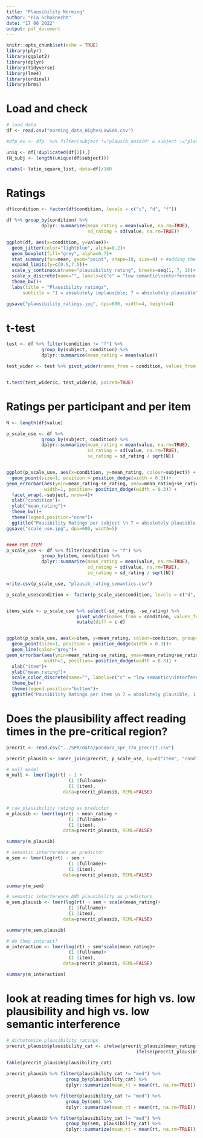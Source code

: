 ---
title: "Plausibility Norming"
author: "Pia Schoknecht"
date: "17 06 2022"
output: pdf_document
---

```{r setup, include=FALSE}
knitr::opts_chunk$set(echo = TRUE)
library(plyr)
library(ggplot2)
library(dplyr)
library(tidyverse)
library(lme4)
library(ordinal)
library(brms)
```


# Load and check
```{r load}
# load data
df <- read.csv("norming_data_HighvsLowSem.csv")

#dfp_ex <- dfp  %>% filter(subject !="plausib_anim19" & subject !="plausib_anim1") 

uniq <- df[!duplicated(df[2]),]
(N_subj <- length(unique(df$subject)))

xtabs(~ latin_square_list, data=df)/160
```


# Ratings
```{r}
df$condition <- factor(df$condition, levels = c("c", "d", "f"))

df %>% group_by(condition) %>%
             dplyr::summarize(mean_rating = mean(value, na.rm=TRUE), 
                              sd_rating = sd(value, na.rm=TRUE))

ggplot(df, aes(x=condition, y=value))+
  geom_jitter(color="lightblue", alpha=0.2)+
  geom_boxplot(fill="grey", alpha=0.7)+
  stat_summary(fun=mean, geom="point", shape=18, size=4) + #adding the mean
  expand_limits(y=c(0.5,7.5))+
  scale_y_continuous(name="plausibility rating", breaks=seq(1, 7, 1))+
  scale_x_discrete(name="", labels=c("c" = "low semantic\ninterference condition", "d" = "high semantic\ninterference condition", "f" = "implausible filler"))+
  theme_bw()+
  labs(title = "Plausibility ratings",
      subtitle = "1 = absolutely implausible; 7 = absolutely plausible")

ggsave("plausibility_ratings.jpg", dpi=600, width=4, height=4)

```

# t-test
```{r}

test <- df %>% filter(condition != "f") %>%
             group_by(subject, condition) %>%
             dplyr::summarize(mean_rating = mean(value))

test_wider <- test %>% pivot_wider(names_from = condition, values_from = mean_rating)


t.test(test_wider$c, test_wider$d, paired=TRUE)

```


# Ratings per participant and per item
```{r scale_p}
N <- length(df$value)

p_scale_use <- df %>%
             group_by(subject, condition) %>%
             dplyr::summarize(mean_rating = mean(value, na.rm=TRUE), 
                              sd_rating = sd(value, na.rm=TRUE), 
                              se_rating = sd_rating / sqrt(N))


ggplot(p_scale_use, aes(x=condition, y=mean_rating, colour=subject)) +
  geom_point(size=1, position = position_dodge(width = 0.3))+
geom_errorbar(aes(ymin=mean_rating-se_rating, ymax=mean_rating+se_rating),
              width=1, position= position_dodge(width = 0.3)) +  
  facet_wrap(.~subject, nrow=4)+
  xlab("condition")+
  ylab("mean_rating")+
  theme_bw()+
  theme(legend.position="none")+
  ggtitle("Pausibility Ratings per subject \n 7 = absolutely plausible, 1 = absolutely implausible \n errorbars = SE")
ggsave("scale_use.jpg", dpi=600, width=5)


#### PER ITEM
p_scale_use <- df %>% filter(condition != "f") %>%
             group_by(item, condition) %>%
             dplyr::summarize(mean_rating = mean(value, na.rm=TRUE), 
                              sd_rating = sd(value, na.rm=TRUE), 
                              se_rating = sd_rating / sqrt(N))

write.csv(p_scale_use, "plausib_rating_semantics.csv")

p_scale_use$condition <- factor(p_scale_use$condition, levels = c("d", "c"))


items_wide <- p_scale_use %>% select(-sd_rating, -se_rating) %>%
                          pivot_wider(names_from = condition, values_from = mean_rating) %>%
                          mutate(diff = c-d)


ggplot(p_scale_use, aes(x=item, y=mean_rating, colour=condition, group=item)) +
  geom_point(size=1, position = position_dodge(width = 0.3))+
  geom_line(color="grey")+
geom_errorbar(aes(ymin=mean_rating-se_rating, ymax=mean_rating+se_rating),
              width=1, position= position_dodge(width = 0.3)) +  
  xlab("item")+
  ylab("mean_rating")+
  scale_color_discrete(name="", labels=c("c" = "low semantic\ninterference condition", "d" = "high semantic\ninterference condition", "f" = "implausible filler"))+
  theme_bw()+
  theme(legend.position="bottom")+
  ggtitle("Pausibility Ratings per item \n 7 = absolutely plausible, 1 = absolutely implausible \n errorbars = SE")

```

# Does the plausibility affect reading times in the pre-critical region?
```{r}
precrit <- read.csv("../SPR/data/pandora_spr_774_precrit.csv")

precrit_plausib <- inner_join(precrit, p_scale_use, by=c("item", "condition"))

# null model
m_null <- lmer(log(rt) ~ 1 +
                       (1 |fullname)+  
                       (1 |item), 
                     data=precrit_plausib, REML=FALSE)


# raw plausibility rating as predictor
m_plausib <- lmer(log(rt) ~ mean_rating +
                       (1 |fullname)+  
                       (1 |item), 
                     data=precrit_plausib, REML=FALSE)

summary(m_plausib)

# semantic interference as predictor
m_sem <- lmer(log(rt) ~ sem +
                       (1 |fullname)+  
                       (1 |item), 
                     data=precrit_plausib, REML=FALSE)

summary(m_sem)

# semantic interference AND plausibility as predictors
m_sem.plausib <- lmer(log(rt) ~ sem + scale(mean_rating)+
                       (1 |fullname)+  
                       (1 |item), 
                     data=precrit_plausib, REML=FALSE)

summary(m_sem.plausib)

# do they interact?
m_interaction <- lmer(log(rt) ~ sem*scale(mean_rating)+
                       (1 |fullname)+  
                       (1 |item), 
                     data=precrit_plausib, REML=FALSE)

summary(m_interaction)
```


# look at reading times for high vs. low plausibility and high vs. low semantic interference

```{r}
# dichotomize plausibility ratings
precrit_plausib$plausibility_cat <- ifelse(precrit_plausib$mean_rating > 5.9, "high",
                                                ifelse(precrit_plausib$mean_rating < 5.5, "low", "med"))

table(precrit_plausib$plausibility_cat)
                        
precrit_plausib %>% filter(plausibility_cat != "med") %>%
                      group_by(plausibility_cat) %>%
                      dplyr::summarize(mean_rt = mean(rt, na.rm=TRUE))
```


```{r}
precrit_plausib %>% filter(plausibility_cat != "med") %>%
                      group_by(sem) %>%
                      dplyr::summarize(mean_rt = mean(rt, na.rm=TRUE))

```

```{r}
precrit_plausib %>% filter(plausibility_cat != "med") %>%
                      group_by(sem, plausibility_cat) %>%
                      dplyr::summarize(mean_rt = mean(rt, na.rm=TRUE))

```

